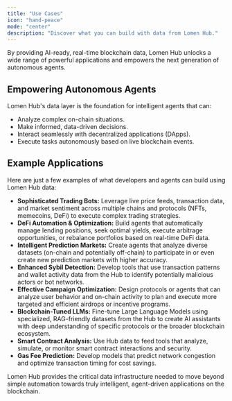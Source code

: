 ```yaml
---
title: "Use Cases"
icon: "hand-peace"
mode: "center"
description: "Discover what you can build with data from Lomen Hub."
---
```


By providing AI-ready, real-time blockchain data, Lomen Hub unlocks a wide range of powerful applications and empowers the next generation of autonomous agents.

## Empowering Autonomous Agents

Lomen Hub's data layer is the foundation for intelligent agents that can:

- Analyze complex on-chain situations.
- Make informed, data-driven decisions.
- Interact seamlessly with decentralized applications (DApps).
- Execute tasks autonomously based on live blockchain events.

## Example Applications

Here are just a few examples of what developers and agents can build using Lomen Hub data:

- **Sophisticated Trading Bots:** Leverage live price feeds, transaction data, and market sentiment across multiple chains and protocols (NFTs, memecoins, DeFi) to execute complex trading strategies.
- **DeFi Automation & Optimization:** Build agents that automatically manage lending positions, seek optimal yields, execute arbitrage opportunities, or rebalance portfolios based on real-time DeFi data.
- **Intelligent Prediction Markets:** Create agents that analyze diverse datasets (on-chain and potentially off-chain) to participate in or even create new prediction markets with higher accuracy.
- **Enhanced Sybil Detection:** Develop tools that use transaction patterns and wallet activity data from the Hub to identify potentially malicious actors or bot networks.
- **Effective Campaign Optimization:** Design protocols or agents that can analyze user behavior and on-chain activity to plan and execute more targeted and efficient airdrops or incentive programs.
- **Blockchain-Tuned LLMs:** Fine-tune Large Language Models using specialized, RAG-friendly datasets from the Hub to create AI assistants with deep understanding of specific protocols or the broader blockchain ecosystem.
- **Smart Contract Analysis:** Use Hub data to feed tools that analyze, simulate, or monitor smart contract interactions and security.
- **Gas Fee Prediction:** Develop models that predict network congestion and optimize transaction timing for cost savings.

Lomen Hub provides the critical data infrastructure needed to move beyond simple automation towards truly intelligent, agent-driven applications on the blockchain.
